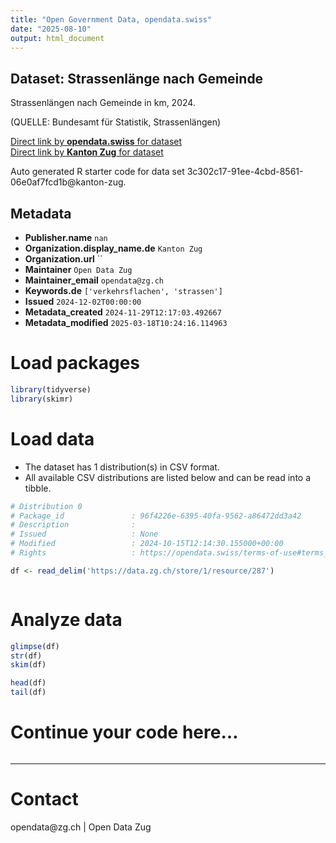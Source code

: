 ```yaml
---
title: "Open Government Data, opendata.swiss"
date: "2025-08-10"
output: html_document
---
```


## Dataset: Strassenlänge nach Gemeinde

Strassenlängen nach Gemeinde in km, 2024.

(QUELLE: Bundesamt für Statistik, Strassenlängen)

[Direct link by **opendata.swiss** for dataset](https://opendata.swiss/de/dataset/strassenlange-nach-gemeinde)<br>
[Direct link by **Kanton Zug** for dataset](https://www.zg.ch/behoerden/gesundheitsdirektion/statistikfachstelle/themen/raum-und-umwelt/raum)

Auto generated R starter code for data set 3c302c17-91ee-4cbd-8561-06e0af7fcd1b@kanton-zug.

## Metadata

- **Publisher.name** `nan`
- **Organization.display_name.de** `Kanton Zug`
- **Organization.url** ``
- **Maintainer** `Open Data Zug`
- **Maintainer_email** `opendata@zg.ch`
- **Keywords.de** `['verkehrsflachen', 'strassen']`
- **Issued** `2024-12-02T00:00:00`
- **Metadata_created** `2024-11-29T12:17:03.492667`
- **Metadata_modified** `2025-03-18T10:24:16.114963`


# Load packages

```r

library(tidyverse)
library(skimr)

```

# Load data

-   The dataset has 1 distribution(s) in CSV format.
-   All available CSV distributions are listed below and can be read into a tibble.

```r

# Distribution 0
# Package_id               : 96f4226e-6395-40fa-9562-a86472dd3a42
# Description              : 
# Issued                   : None
# Modified                 : 2024-10-15T12:14:30.155000+00:00
# Rights                   : https://opendata.swiss/terms-of-use#terms_by

df <- read_delim('https://data.zg.ch/store/1/resource/287')



```

# Analyze data

```r

glimpse(df)
str(df)
skim(df)

head(df)
tail(df)

```

# Continue your code here...

```r

```

------------------------------------------------------------------------

# Contact

opendata@zg.ch | Open Data Zug

